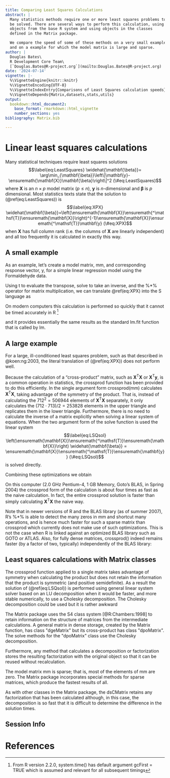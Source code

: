 ```yaml
---
title: Comparing Least Squares Calculations
abstract: |
  Many statistics methods require one or more least squares problems to
  be solved. There are several ways to perform this calculation, using
  objects from the base R system and using objects in the classes
  defined in the Matrix package.

  We compare the speed of some of these methods on a very small example
  and on a example for which the model matrix is large and sparse.
author: |
  Douglas Bates\
  R Development Core Team\
  [`Douglas.Bates@R-project.org`](mailto:Douglas.Bates@R-project.org)
date: '2024-07-14'
vignette: |-
  %\VignetteEngine{knitr::knitr}
  %\VignetteEncoding{UTF-8}
  %\VignetteIndexEntry{Comparisons of Least Squares calculation speeds}
  %\VignetteDepends{Matrix,datasets,stats,utils}
output:
  bookdown::html_document2:
    base_format: rmarkdown::html_vignette
    number_sections: yes
bibliography: Matrix.bib

---
```


::: article
# Linear least squares calculations {#sec:LeastSquares}

Many statistical techniques require least squares solutions
$$\label{eq:LeastSquares}
  \widehat{\mathbf{\beta}}=
  \arg\min_{\mathbf{\beta}}\left\|\mathbf{y}-\ensuremath{\mathbf{X}}\mathbf{\beta}\right\|^2   (\#eq:LeastSquares)$$
where $\ensuremath{\mathbf{X}}$ is an $n\times p$ model matrix
($p\leq n$), $\mathbf{y}$ is $n$-dimensional and $\mathbf{\beta}$ is $p$
dimensional. Most statistics texts state that the solution to
(\@ref(eq:LeastSquares)) is
$$\label{eq:XPX}
  \widehat{\mathbf{\beta}}=\left(\ensuremath{\mathbf{X}}\ensuremath{^\mathsf{T}}\ensuremath{\mathbf{X}}\right)^{-1}\ensuremath{\mathbf{X}}\ensuremath{^\mathsf{T}}\mathbf{y}   (\#eq:XPX)$$
when $\ensuremath{\mathbf{X}}$ has full column rank (i.e. the columns of
$\ensuremath{\mathbf{X}}$ are linearly independent) and all too
frequently it is calculated in exactly this way.

## A small example {#sec:smallLSQ}

As an example, let's create a model matrix, mm, and corresponding
response vector, y, for a simple linear regression model using the
Formaldehyde data.

Using t to evaluate the transpose, solve to take an inverse, and the
%\*% operator for matrix multiplication, we can translate \@ref(eq:XPX)
into the [S]{.sans-serif} language as

On modern computers this calculation is performed so quickly that it
cannot be timed accurately in [R]{.sans-serif} [^1]

and it provides essentially the same results as the standard lm.fit
function that is called by lm.

## A large example {#sec:largeLSQ}

For a large, ill-conditioned least squares problem, such as that
described in @koen:ng:2003, the literal translation of (\@ref(eq:XPX))
does not perform well.

Because the calculation of a "cross-product" matrix, such as
$\ensuremath{\mathbf{X}}\ensuremath{^\mathsf{T}}\ensuremath{\mathbf{X}}$
or $\ensuremath{\mathbf{X}}\ensuremath{^\mathsf{T}}\mathbf{y}$, is a
common operation in statistics, the crossprod function has been provided
to do this efficiently. In the single argument form crossprod(mm)
calculates
$\ensuremath{\mathbf{X}}\ensuremath{^\mathsf{T}}\ensuremath{\mathbf{X}}$,
taking advantage of the symmetry of the product. That is, instead of
calculating the $712^2=506944$ elements of
$\ensuremath{\mathbf{X}}\ensuremath{^\mathsf{T}}\ensuremath{\mathbf{X}}$
separately, it only calculates the $(712\cdot
713)/2=253828$ elements in the upper triangle and replicates them in the
lower triangle. Furthermore, there is no need to calculate the inverse
of a matrix explicitly when solving a linear system of equations. When
the two argument form of the solve function is used the linear system
$$\label{eq:LSQsol}
  \left(\ensuremath{\mathbf{X}}\ensuremath{^\mathsf{T}}\ensuremath{\mathbf{X}}\right) \widehat{\mathbf{\beta}} = \ensuremath{\mathbf{X}}\ensuremath{^\mathsf{T}}\ensuremath{\mathbf{y}}   (\#eq:LSQsol)$$
is solved directly.

Combining these optimizations we obtain

On this computer (2.0 GHz Pentium-4, 1 GB Memory, Goto's BLAS, in Spring
2004) the crossprod form of the calculation is about four times as fast
as the naive calculation. In fact, the entire crossprod solution is
faster than simply calculating
$\ensuremath{\mathbf{X}}\ensuremath{^\mathsf{T}}\ensuremath{\mathbf{X}}$
the naive way.

Note that in newer versions of [R]{.sans-serif} and the BLAS library (as
of summer 2007), [R]{.sans-serif}'s %\*% is able to detect the many
zeros in mm and shortcut many operations, and is hence much faster for
such a sparse matrix than crossprod which currently does not make use of
such optimizations. This is not the case when [R]{.sans-serif} is linked
against an optimized BLAS library such as GOTO or ATLAS. Also, for fully
dense matrices, crossprod() indeed remains faster (by a factor of two,
typically) independently of the BLAS library:

## Least squares calculations with Matrix classes {#sec:MatrixLSQ}

The crossprod function applied to a single matrix takes advantage of
symmetry when calculating the product but does not retain the
information that the product is symmetric (and positive semidefinite).
As a result the solution of (\@ref(eq:LSQsol)) is performed using
general linear system solver based on an LU decomposition when it would
be faster, and more stable numerically, to use a Cholesky decomposition.
The Cholesky decomposition could be used but it is rather awkward

The Matrix package uses the S4 class system [@R:Chambers:1998] to retain
information on the structure of matrices from the intermediate
calculations. A general matrix in dense storage, created by the Matrix
function, has class \"dgeMatrix\" but its cross-product has class
\"dpoMatrix\". The solve methods for the \"dpoMatrix\" class use the
Cholesky decomposition.

Furthermore, any method that calculates a decomposition or factorization
stores the resulting factorization with the original object so that it
can be reused without recalculation.

The model matrix mm is sparse; that is, most of the elements of mm are
zero. The Matrix package incorporates special methods for sparse
matrices, which produce the fastest results of all.

As with other classes in the Matrix package, the dsCMatrix retains any
factorization that has been calculated although, in this case, the
decomposition is so fast that it is difficult to determine the
difference in the solution times.

## Session Info {#session-info .unnumbered}

# References {#references .unnumbered}
:::

[^1]: From R version 2.2.0, system.time() has default argument gcFirst =
    TRUE which is assumed and relevant for all subsequent timings
